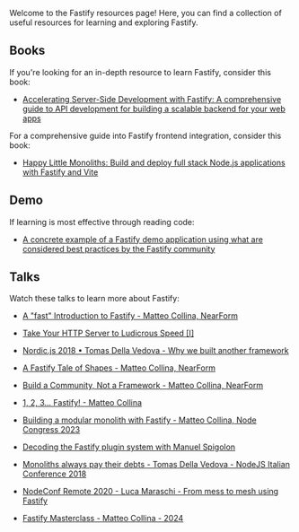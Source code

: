 
<HeroBanner title="Resources" />

Welcome to the Fastify resources page! Here, you can find a collection of useful resources for learning and exploring Fastify.

## Books

If you're looking for an in-depth resource to learn Fastify, consider this book:

- [Accelerating Server-Side Development with Fastify: A comprehensive guide to API development for building a scalable backend for your web apps](https://www.packtpub.com/product/accelerating-server-side-development-with-fastify/9781800563582)

For a comprehensive guide into Fastify frontend integration, consider this book:

- [Happy Little Monoliths: Build and deploy full stack Node.js applications with Fastify and Vite](https://hire.jonasgalvez.com.br/happy-little-monoliths)

## Demo

If learning is most effective through reading code:

- [A concrete example of a Fastify demo application using what are considered best practices by the Fastify community](https://github.com/fastify/demo)

## Talks

Watch these talks to learn more about Fastify:

- [A "fast" Introduction to Fastify - Matteo Collina, NearForm](https://www.youtube.com/watch?v=MOvLdfUhqrU)

- [Take Your HTTP Server to Ludicrous Speed [I]](https://www.youtube.com/watch?v=gltzZjKYK1I)

- [Nordic.js 2018 • Tomas Della Vedova - Why we built another framework](https://www.youtube.com/watch?v=ucatti2b7E4)

- [A Fastify Tale of Shapes - Matteo Collina, NearForm](https://www.youtube.com/watch?v=g-6Ig8k6Nzc)

- [Build a Community, Not a Framework - Matteo Collina, NearForm](https://www.youtube.com/watch?v=e0rdy7APH-o)

- [1, 2, 3... Fastify! - Matteo Collina](https://www.youtube.com/watch?v=-X84Cq-nsLw)

- [Building a modular monolith with Fastify - Matteo Collina, Node Congress 2023](https://www.youtube.com/watch?v=e1jkA-ee_aY&t=1s)

- [Decoding the Fastify plugin system with Manuel Spigolon](https://www.youtube.com/watch?v=BnnL7fAKqNU)

- [Monoliths always pay their debts - Tomas Della Vedova - NodeJS Italian Conference 2018](https://www.youtube.com/watch?v=6ucyzQULlWw)

- [NodeConf Remote 2020 - Luca Maraschi - From mess to mesh using Fastify](https://www.youtube.com/watch?v=l3mQfvq07CI)

- [Fastify Masterclass - Matteo Collina - 2024](https://www.youtube.com/watch?v=x3SG71Ut2tA)
